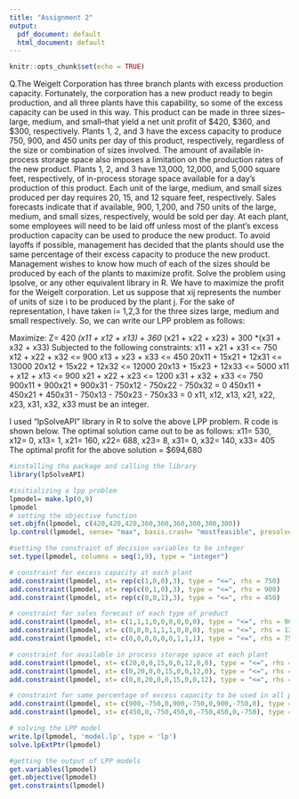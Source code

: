 ```yaml
---
title: "Assignment 2"
output:
  pdf_document: default
  html_document: default
---
```


```r
knitr::opts_chunk$set(echo = TRUE)
```
Q.The Weigelt Corporation has three branch plants with excess production capacity. Fortunately, the corporation has a new product ready to begin production, and all three plants have this capability, so some of the excess capacity can be used in this way. This product can be made in three sizes--large, medium, and small--that yield a net unit profit of $420, $360, and $300, respectively. Plants 1, 2, and 3 have the excess capacity to produce 750, 900, and 450 units per day of this product, respectively, regardless of the size or combination of sizes involved.
The amount of available in-process storage space also imposes a limitation on the production rates of the new product. Plants 1, 2, and 3 have 13,000, 12,000, and 5,000 square feet, respectively, of in-process storage space available for a day's production of this product. Each unit of the large, medium, and small sizes produced per day requires 20, 15, and 12 square feet, respectively.
Sales forecasts indicate that if available, 900, 1,200, and 750 units of the large, medium, and small sizes, respectively, would be sold per day.
At each plant, some employees will need to be laid off unless most of the plant’s excess production capacity can be used to produce the new product. To avoid layoffs if possible, management has decided that the plants should use the same percentage of their excess capacity to produce the new product.
Management wishes to know how much of each of the sizes should be produced by each of the plants to maximize profit.
Solve the problem using lpsolve, or any other equivalent library in R.
We have to maximize the profit for the Weigelt corporation.
Let us suppose that xij represents the number of units of size i to be produced by the plant j.
For the sake of representation, I have taken i= 1,2,3 for the three sizes large, medium and small respectively.
So, we can write our LPP problem as follows:

Maximize:
Z= 420 *(x11 + x12 + x13) + 360 *(x21 + x22 + x23) + 300 *(x31 + x32 + x33)
Subjected to the following constraints:
x11 + x21 + x31 <= 750
x12 + x22 + x32 <= 900
x13 + x23 + x33 <= 450
20x11 + 15x21 + 12x31 <= 13000
20x12 + 15x22 + 12x32 <= 12000
20x13 + 15x23 + 12x33 <= 5000
x11 + x12 + x13 <= 900
x21 + x22 + x23 <= 1200
x31 + x32 + x33 <= 750
900x11 + 900x21 + 900x31 - 750x12 - 750x22 - 750x32 = 0
450x11 + 450x21 + 450x31 - 750x13 - 750x23 - 750x33 = 0
x11, x12, x13, x21, x22, x23, x31, x32, x33 must be an integer. 

I used “lpSolveAPI” library in R to solve the above LPP problem. R code is shown below.
The optimal solution came out to be as follows:
x11= 530, x12= 0, x13= 1, x21= 160, x22= 688, x23= 8, x31= 0, x32= 140, x33= 405
The optimal profit for the above solution = $694,680

```r
#installing tha package and calling the library 
library(lpSolveAPI)

#initializing a lpp problem 
lpmodel= make.lp(0,9)
lpmodel
# setting the objective function 
set.objfn(lpmodel, c(420,420,420,360,360,360,300,300,300))
lp.control(lpmodel, sense= "max", basis.crash= "mostfeasible", presolve= c("knapsack", "mergerows"), timeout= 1000)

#setting the constraint of decision variables to be integer
set.type(lpmodel, columns = seq(1,9), type = "integer")

# constraint for excess capacity at each plant
add.constraint(lpmodel, xt= rep(c(1,0,0),3), type = "<=", rhs = 750)
add.constraint(lpmodel, xt= rep(c(0,1,0),3), type = "<=", rhs = 900)
add.constraint(lpmodel, xt= rep(c(0,0,1),3), type = "<=", rhs = 450)

# constraint for sales forecast of each type of product 
add.constraint(lpmodel, xt= c(1,1,1,0,0,0,0,0,0), type = "<=", rhs = 900)
add.constraint(lpmodel, xt= c(0,0,0,1,1,1,0,0,0), type = "<=", rhs = 1200)
add.constraint(lpmodel, xt= c(0,0,0,0,0,0,1,1,1), type = "<=", rhs = 750)

# constraint for available in process storage space at each plant 
add.constraint(lpmodel, xt= c(20,0,0,15,0,0,12,0,0), type = "<=", rhs = 13000)
add.constraint(lpmodel, xt= c(0,20,0,0,15,0,0,12,0), type = "<=", rhs = 12000)
add.constraint(lpmodel, xt= c(0,0,20,0,0,15,0,0,12), type = "<=", rhs = 5000)

# constraint for same percentage of excess capacity to be used in all plants
add.constraint(lpmodel, xt= c(900,-750,0,900,-750,0,900,-750,0), type = "=", rhs = 0)
add.constraint(lpmodel, xt= c(450,0,-750,450,0,-750,450,0,-750), type = "=", rhs = 0)

# solving the LPP model 
write.lp(lpmodel, 'model.lp', type = 'lp')
solve.lpExtPtr(lpmodel)

#getting the output of LPP models
get.variables(lpmodel)
get.objective(lpmodel)
get.constraints(lpmodel)
```

